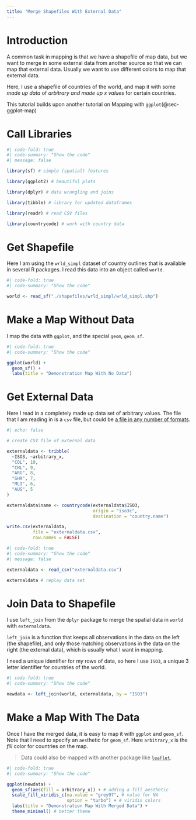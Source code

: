 ```yaml
---
title: "Merge Shapefiles With External Data"
---
```


# Introduction

A common task in mapping is that we have a shapefile of map data, but we want to merge in some external data from another source so that we can map that external data. Usually we want to use different colors to map that external data.

Here, I use a shapefile of countries of the world, and map it with some *made up data* of *arbitrary and made up x values* for certain countries.

This tutorial builds upon another tutorial on Mapping with `ggplot`(@sec-ggplot-map)


# Call Libraries

```r
#| code-fold: true
#| code-summary: "Show the code"
#| message: false

library(sf) # simple (spatial) features

library(ggplot2) # beautiful plots

library(dplyr) # data wrangling and joins

library(tibble) # library for updated dataframes

library(readr) # read CSV files

library(countrycode) # work with country data

```

# Get Shapefile

Here I am using the `wrld_simpl` dataset of country outlines that is available in several R packages. I read this data into an object called `world`.

```r
#| code-fold: true
#| code-summary: "Show the code"

world <- read_sf("./shapefiles/wrld_simpl/wrld_simpl.shp")

```

# Make a Map Without Data

I map the data with `ggplot`, and the special `geom`, `geom_sf`.

```r
#| code-fold: true
#| code-summary: "Show the code"

ggplot(world) + 
  geom_sf() +
  labs(title = "Demonstration Map With No Data")

```

# Get External Data

Here I read in a completely made up data set of arbitrary values. The file that I am reading in is a `csv` file, but could be [a file in any number of formats](https://agrogan1.github.io/myposts/you-have-to-get-your-data-from-somewhere.html).

```r
#| echo: false

# create CSV file of external data

externaldata <- tribble(
  ~ISO3, ~arbitrary_x,
  "COL", 10,
  "CHL", 9,
  "ARG", 8,
  "GHA", 7,
  "MLI", 6,
  "AUS", 5
)

externaldata$name <- countrycode(externaldata$ISO3, 
                                 origin = "iso3c", 
                                 destination = "country.name")

write.csv(externaldata, 
          file = "externaldata.csv",
          row.names = FALSE)

```

```r
#| code-fold: true
#| code-summary: "Show the code"
#| message: false

externaldata <- read_csv("externaldata.csv")

externaldata # replay data set

```

# Join Data to Shapefile

I use `left_join` from the `dplyr` package to merge the spatial data in `world` with `externaldata`. 

`left_join` is a function that keeps all observations in the data on the left (the shapefile), and only those matching observations in the data on the right (the external data), which is usually what I want in mapping.

I need a unique identifier for my rows of data, so here I use `ISO3`, a unique 3 letter identifier for countries of the world.
 
```r
#| code-fold: true
#| code-summary: "Show the code"

newdata <- left_join(world, externaldata, by = "ISO3")

```

# Make a Map With The Data

Once I have the merged data, it is easy to map it with `ggplot` and `geom_sf`. Note that I need to specify an `aes`thetic for `geom_sf`. Here `arbitrary_x` is the *fill* color for countries on the map.

> Data could also be mapped with another package like [`leaflet`](../leaflet/leaflet-map-demo).

```r
#| code-fold: true
#| code-summary: "Show the code"

ggplot(newdata) +
  geom_sf(aes(fill = arbitrary_x)) + # adding a fill aesthetic
  scale_fill_viridis_c(na.value = "grey97", # value for NA
                       option = "turbo") + # viridis colors
  labs(title = "Demonstration Map With Merged Data") +
  theme_minimal() # better theme

```
